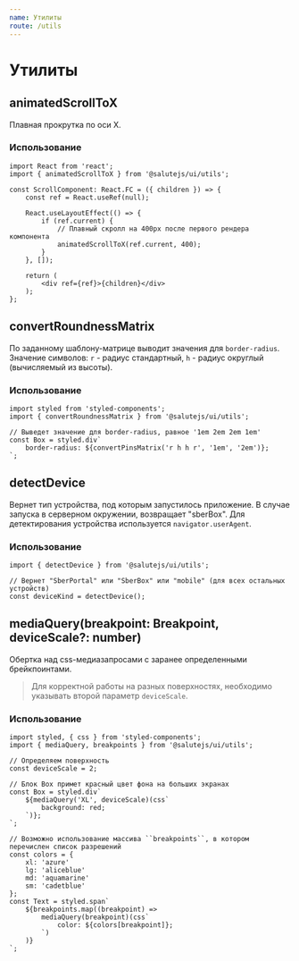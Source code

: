 ```yaml
---
name: Утилиты
route: /utils
---
```


# Утилиты

## animatedScrollToX
Плавная прокрутка по оси X.

### Использование
```tsx
import React from 'react';
import { animatedScrollToX } from '@salutejs/ui/utils';

const ScrollComponent: React.FC = ({ children }) => {
    const ref = React.useRef(null);

    React.useLayoutEffect(() => {
        if (ref.current) {
            // Плавный скролл на 400px после первого рендера компонента
            animatedScrollToX(ref.current, 400);
        }
    }, []);

    return (
        <div ref={ref}>{children}</div>
    );
};
```

## convertRoundnessMatrix
По заданному шаблону-матрице выводит значения для ``border-radius``.
Значение символов: ``r`` - радиус стандартный, ``h`` - радиус округлый (вычисляемый из высоты).

### Использование
```tsx
import styled from 'styled-components';
import { convertRoundnessMatrix } from '@salutejs/ui/utils';

// Выведет значение для border-radius, равное '1em 2em 2em 1em'
const Box = styled.div`
    border-radius: ${convertPinsMatrix('r h h r', '1em', '2em')};
`;
```

## detectDevice
Вернет тип устройства, под которым запустилось приложение.
В случае запуска в серверном окружении, возвращает "sberBox".
Для детектирования устройства используется ``navigator.userAgent``.

### Использование
```tsx
import { detectDevice } from '@salutejs/ui/utils';

// Вернет "SberPortal" или "SberBox" или "mobile" (для всех остальных устройств)
const deviceKind = detectDevice();
```
## mediaQuery(breakpoint: Breakpoint, deviceScale?: number)
Обертка над css-медиазапросами с заранее определенными брейкпоинтами.

> Для корректной работы на разных поверхностях, необходимо указывать второй параметр ``deviceScale``.

### Использование
```tsx
import styled, { css } from 'styled-components';
import { mediaQuery, breakpoints } from '@salutejs/ui/utils';

// Определяем поверхность
const deviceScale = 2;

// Блок Box примет красный цвет фона на больших экранах
const Box = styled.div`
    ${mediaQuery('XL', deviceScale)(css`
        background: red;
    `)};
`;

// Возможно использование массива ``breakpoints``, в котором перечислен список разрешений
const colors = {
    xl: 'azure'
    lg: 'aliceblue'
    md: 'aquamarine'
    sm: 'cadetblue'
};
const Text = styled.span`
    ${breakpoints.map((breakpoint) =>
        mediaQuery(breakpoint)(css`
            color: ${colors[breakpoint]};
        `)
    )}
`;
```
